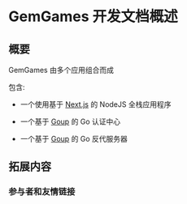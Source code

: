 # GemGames 开发文档概述

## 概要

GemGames 由多个应用组合而成

包含:

- 一个使用基于 [Next.js](https://nextjs.org) 的 NodeJS 全栈应用程序

- 一个基于 [Goup](https://github.com/startracex/goup) 的 Go 认证中心

- 一个基于 [Goup](https://github.com/startracex/goup) 的 Go 反代服务器

## 拓展内容

### 参与者和友情链接


<Logos />
